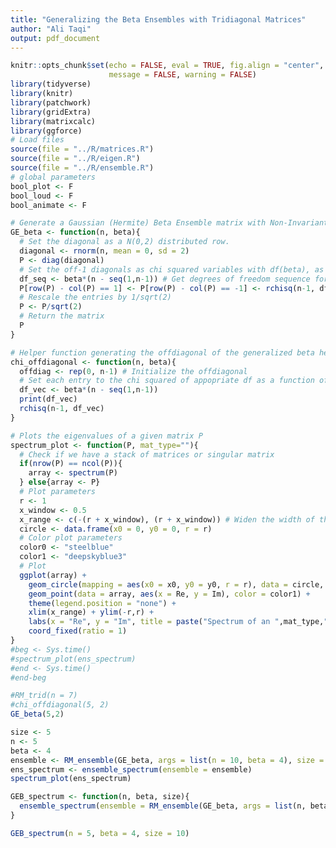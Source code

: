 ```yaml
---
title: "Generalizing the Beta Ensembles with Tridiagonal Matrices"
author: "Ali Taqi"
output: pdf_document
---
```


```r
knitr::opts_chunk$set(echo = FALSE, eval = TRUE, fig.align = "center", 
                      message = FALSE, warning = FALSE)
library(tidyverse)
library(knitr)
library(patchwork)
library(gridExtra)
library(matrixcalc)
library(ggforce)
# Load files
source(file = "../R/matrices.R")
source(file = "../R/eigen.R")
source(file = "../R/ensemble.R")
# global parameters
bool_plot <- F
bool_loud <- F
bool_animate <- F
```

```r
# Generate a Gaussian (Hermite) Beta Ensemble matrix with Non-Invariant Dumitriu's Tridiagonal Model
GE_beta <- function(n, beta){
  # Set the diagonal as a N(0,2) distributed row.
  diagonal <- rnorm(n, mean = 0, sd = 2)
  P <- diag(diagonal)
  # Set the off-1 diagonals as chi squared variables with df(beta), as given in Dumitriu's model
  df_seq <- beta*(n - seq(1,n-1)) # Get degrees of freedom sequence for offdigonal
  P[row(P) - col(P) == 1] <- P[row(P) - col(P) == -1] <- rchisq(n-1, df_seq) # Generate tridiagonal
  # Rescale the entries by 1/sqrt(2)
  P <- P/sqrt(2)
  # Return the matrix
  P
}

# Helper function generating the offdiagonal of the generalized beta hermitian matrix
chi_offdiagonal <- function(n, beta){
  offdiag <- rep(0, n-1) # Initialize the offdiagonal
  # Set each entry to the chi squared of appopriate df as a function of decreasing multiple of beta
  df_vec <- beta*(n - seq(1,n-1))
  print(df_vec)
  rchisq(n-1, df_vec)
}
```

```r
# Plots the eigenvalues of a given matrix P
spectrum_plot <- function(P, mat_type=""){
  # Check if we have a stack of matrices or singular matrix
  if(nrow(P) == ncol(P)){
    array <- spectrum(P)
  } else{array <- P}
  # Plot parameters
  r <- 1
  x_window <- 0.5
  x_range <- c(-(r + x_window), (r + x_window)) # Widen the width of the plot
  circle <- data.frame(x0 = 0, y0 = 0, r = r)
  # Color plot parameters
  color0 <- "steelblue"
  color1 <- "deepskyblue3"
  # Plot
  ggplot(array) + 
    geom_circle(mapping = aes(x0 = x0, y0 = y0, r = r), data = circle, color = color0) +
    geom_point(data = array, aes(x = Re, y = Im), color = color1) +
    theme(legend.position = "none") +
    xlim(x_range) + ylim(-r,r) + 
    labs(x = "Re", y = "Im", title = paste("Spectrum of an ",mat_type,"Ensemble",sep = "")) +
    coord_fixed(ratio = 1)
}
#beg <- Sys.time()
#spectrum_plot(ens_spectrum)
#end <- Sys.time()
#end-beg
```


```r
#RM_trid(n = 7)
#chi_offdiagonal(5, 2)
GE_beta(5,2)
```

```r
size <- 5
n <- 5
beta <- 4
ensemble <- RM_ensemble(GE_beta, args = list(n = 10, beta = 4), size = 3)
ens_spectrum <- ensemble_spectrum(ensemble = ensemble)
spectrum_plot(ens_spectrum)
```


```r
GEB_spectrum <- function(n, beta, size){
  ensemble_spectrum(ensemble = RM_ensemble(GE_beta, args = list(n, beta), size))
}
```

```r
GEB_spectrum(n = 5, beta = 4, size = 10)
```

